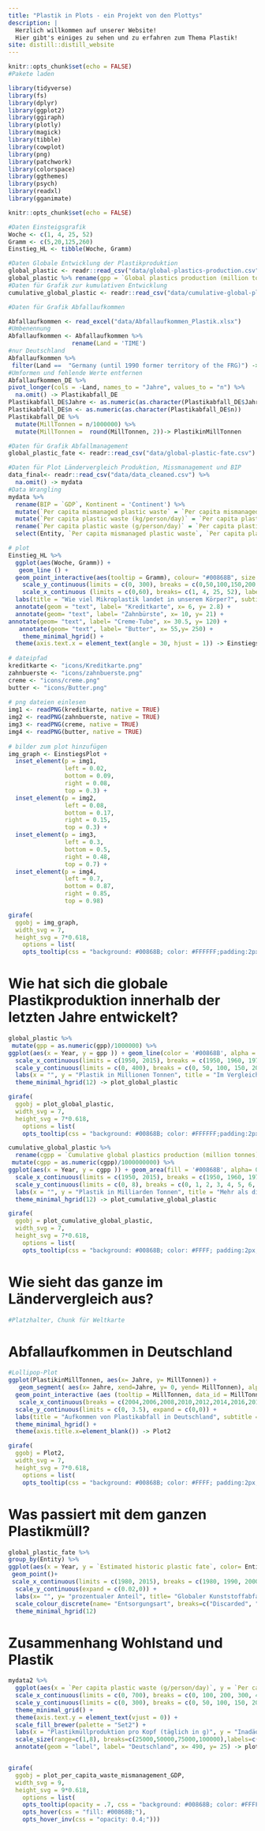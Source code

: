 ```yaml
---
title: "Plastik in Plots - ein Projekt von den Plottys"
description: |
  Herzlich willkommen auf unserer Website!
  Hier gibt's einiges zu sehen und zu erfahren zum Thema Plastik!
site: distill::distill_website
---
```


```r
knitr::opts_chunk$set(echo = FALSE)
#Pakete laden

library(tidyverse)
library(fs)
library(dplyr)
library(ggplot2)
library(ggiraph)
library(plotly)
library(magick)
library(tibble)
library(cowplot)
library(png)
library(patchwork)
library(colorspace)
library(ggthemes)
library(psych)
library(readxl)
library(gganimate)

```


```r
knitr::opts_chunk$set(echo = FALSE)

#Daten Einsteigsgrafik
Woche <- c(1, 4, 25, 52)
Gramm <- c(5,20,125,260)
Einstieg_HL <- tibble(Woche, Gramm)

#Daten Globale Entwicklung der Plastikproduktion
global_plastic <- readr::read_csv("data/global-plastics-production.csv")
global_plastic %>% rename(gpp = `Global plastics production (million tonnes)`) -> global_plastic
#Daten für Grafik zur kumulativen Entwicklung
cumulative_global_plastic <- readr::read_csv("data/cumulative-global-plastics.csv")

#Daten für Grafik Abfallaufkommen

Abfallaufkommen <- read_excel("data/Abfallaufkommen_Plastik.xlsx")
#Umbenennung
Abfallaufkommen <- Abfallaufkommen %>%
                  rename(Land = 'TIME')
#nur Deutschland
Abfallaufkommen %>%
 filter(Land ==  "Germany (until 1990 former territory of the FRG)") -> Abfallaufkommen_DE
#Umformen und fehlende Werte entfernen
Abfallaufkommen_DE %>%
pivot_longer(cols = -Land, names_to = "Jahre", values_to = "n") %>%
  na.omit() -> Plastikabfall_DE
Plastikabfall_DE$Jahre <- as.numeric(as.character(Plastikabfall_DE$Jahre))  # Convert one variable to numeric
Plastikabfall_DE$n <- as.numeric(as.character(Plastikabfall_DE$n))
Plastikabfall_DE %>%
  mutate(MillTonnen = n/1000000) %>%
  mutate(MillTonnen =  round(MillTonnen, 2))-> PlastikinMillTonnen

#Daten für Grafik Abfallmanagement
global_plastic_fate <- readr::read_csv("data/global-plastic-fate.csv")

#Daten für Plot Ländervergleich Produktion, Missmanagement und BIP
data_final<- readr::read_csv("data/data_cleaned.csv") %>%
  na.omit() -> mydata
#Data Wrangling
mydata %>%
  rename(BIP = `GDP`, Kontinent = 'Continent') %>%
  mutate(`Per capita mismanaged plastic waste` = `Per capita mismanaged plastic waste`*1000) %>%
  mutate(`Per capita plastic waste (kg/person/day)` = `Per capita plastic waste (kg/person/day)`*1000) %>%
  rename(`Per capita plastic waste (g/person/day)` = `Per capita plastic waste (kg/person/day)`) %>%
  select(Entity, `Per capita mismanaged plastic waste`, `Per capita plastic waste (g/person/day)`, BIP, Kontinent) -> mydata2
```

```r
# plot
Einstieg_HL %>%
  ggplot(aes(Woche, Gramm)) +
   geom_line () +
  geom_point_interactive(aes(tooltip = Gramm), colour= "#00868B", size = 4) +
    scale_y_continuous(limits = c(0, 300), breaks = c(0,50,100,150,200,250,300)) +
    scale_x_continuous (limits = c(0,60), breaks= c(1, 4, 25, 52), labels = c("eine Woche", "ein Monat", "halbes Jahr", "ein Jahr")) +
  labs(title = "Wie viel Mikroplastik landet in unserem Körper?", subtitle = "Die durchschnittliche Aufnahme von Mikroplastik pro Person\ninnerhalb eines Jahres mit Referenzobjekten", x = "") +
  annotate(geom = "text", label= "Kreditkarte", x= 6, y= 2.8) + 
  annotate(geom= "text", label= "Zahnbürste", x= 10, y= 21) +
annotate(geom= "text", label= "Creme-Tube", x= 30.5, y= 120) +
   annotate(geom= "text", label= "Butter", x= 55,y= 250) +
    theme_minimal_hgrid() +
  theme(axis.text.x = element_text(angle = 30, hjust = 1)) -> EinstiegsPlot
  
# dateipfad
kreditkarte <- "icons/Kreditkarte.png"
zahnbuerste <- "icons/zahnbuerste.png"
creme <- "icons/creme.png"
butter <- "icons/Butter.png"
  
# png dateien einlesen
img1 <- readPNG(kreditkarte, native = TRUE)
img2 <- readPNG(zahnbuerste, native = TRUE)
img3 <- readPNG(creme, native = TRUE)
img4 <- readPNG(butter, native = TRUE)
  
# bilder zum plot hinzufügen  
img_graph <- EinstiegsPlot +                  
  inset_element(p = img1,
                left = 0.02,
                bottom = 0.09,
                right = 0.08,
                top = 0.3) + 
  inset_element(p = img2,
                left = 0.08,
                bottom = 0.17,
                right = 0.15,
                top = 0.3) +
  inset_element(p = img3,
                left = 0.3,
                bottom = 0.5,
                right = 0.48,
                top = 0.7) +
  inset_element(p = img4,
                left = 0.7,
                bottom = 0.87,
                right = 0.85,
                top = 0.98) 

girafe(
  ggobj = img_graph,
  width_svg = 7,
  height_svg = 7*0.618,
    options = list(
    opts_tooltip(css = "background: #00868B; color: #FFFFFF;padding:2px;border-radius:2px;")))

```

# Wie hat sich die globale Plastikproduktion innerhalb der letzten Jahre entwickelt?
 
```r
global_plastic %>%
 mutate(gpp = as.numeric(gpp)/1000000) %>%
ggplot(aes(x = Year, y = gpp )) + geom_line(color = '#00868B', alpha = 0.6) + geom_point_interactive(aes(data_id = gpp, tooltip = gpp), color = '#00868B') +
  scale_x_continuous(limits = c(1950, 2015), breaks = c(1950, 1960, 1970, 1980, 1990, 2000, 2010, 2015), expand = c(0.02,0.02)) +
  scale_y_continuous(limits = c(0, 400), breaks = c(0, 50, 100, 150, 200, 250, 300, 350, 400), expand = c(0,0)) +
  labs(x = "", y = "Plastik in Millionen Tonnen", title = "Im Vergleich zu 1950 hat sich 2015 die jährliche\n Plastikproduktion fast um das 200-fache erhöht", subtitle = "Globale Entwicklung der Plastikproduktion in Millionen Tonnen von 1950 bis 2015") +
  theme_minimal_hgrid(12) -> plot_global_plastic

girafe(
  ggobj = plot_global_plastic,
  width_svg = 7,
  height_svg = 7*0.618,
    options = list(
    opts_tooltip(css = "background: #00868B; color: #FFFFFF;padding:2px;border-radius:2px;")))
```

```r
cumulative_global_plastic %>%
  rename(cgpp = `Cumulative global plastics production (million tonnes)`) %>%
 mutate(cgpp = as.numeric(cgpp)/1000000000) %>%
ggplot(aes(x = Year, y = cgpp )) + geom_area(fill = '#00868B', alpha= 0.6) + geom_point_interactive(aes(data_id = cgpp, tooltip = cgpp), color = '#00868B') +
  scale_x_continuous(limits = c(1950, 2015), breaks = c(1950, 1960, 1970, 1980, 1990, 2000, 2010, 2015), expand = c(0.02, 0.02)) +
  scale_y_continuous(limits = c(0, 8), breaks = c(0, 1, 2, 3, 4, 5, 6, 7, 8), expand = c(0,0)) +
  labs(x = "", y = "Plastik in Milliarden Tonnen", title = "Mehr als die Hälfte des weltweit produzierten Plastiks\n wurde in den letzten 15 Jahren* produziert", subtitle = "Kumulation  der globalen Plastikproduktion von 1950 bis 2015" ) +
  theme_minimal_hgrid(12) -> plot_cumulative_global_plastic

girafe(
  ggobj = plot_cumulative_global_plastic,
  width_svg = 7,
  height_svg = 7*0.618,
    options = list(
    opts_tooltip(css = "background: #00868B; color: #FFFF; padding:2px;border-radius:2px;")))
```

# Wie sieht das ganze im Ländervergleich aus?

```r
#Platzhalter, Chunk für Weltkarte
```

# Abfallaufkommen in Deutschland 

```r
#Lollipop-Plot
ggplot(PlastikinMillTonnen, aes(x= Jahre, y= MillTonnen)) +
   geom_segment( aes(x= Jahre, xend=Jahre, y= 0, yend= MillTonnen), alpha =0.2) +
  geom_point_interactive (aes (tooltip = MillTonnen, data_id = MillTonnen), size=5, color="#00868B", alpha = 0.7) +
   scale_x_continuous(breaks = c(2004,2006,2008,2010,2012,2014,2016,2018))+
  scale_y_continuous(limits = c(0, 3.5), expand = c(0,0)) +
  labs(title = "Aufkommen von Plastikabfall in Deutschland", subtitle = "Plastikabfall von 2004 bis 2018 in Millionen Tonnen", y= "Millionen Tonnen") +
  theme_minimal_hgrid() +
  theme(axis.title.x=element_blank()) -> Plot2

girafe(
  ggobj = Plot2,
  width_svg = 7,
  height_svg = 7*0.618,
    options = list(
    opts_tooltip(css = "background: #00868B; color: #FFFF; padding:2px;border-radius:2px;")))
```

# Was passiert mit dem ganzen Plastikmüll?

```r
global_plastic_fate %>%
group_by(Entity) %>%
ggplot(aes(x = Year, y = `Estimated historic plastic fate`, color= Entity)) +
 geom_point()+
 scale_x_continuous(limits = c(1980, 2015), breaks = c(1980, 1990, 2000, 2010, 2015), expand = c(0.02,0.02))+
  scale_y_continuous(expand = c(0.02,0)) +
  labs(x= "", y= "prozentualer Anteil", title= "Globaler Kunststoffabfall differnziert nach Entsorgungsart, 1980 bis 2015")+
  scale_colour_discrete(name= "Entsorgungsart", breaks=c("Discarded", "Incinerated", "Recycled"),labels= c("Entsorgung (auf Mülldeponien)", "Verbrennung", "Recyceln"))+
  theme_minimal_hgrid(12)
```

# Zusammenhang Wohlstand und Plastik

```r
mydata2 %>%
  ggplot(aes(x = `Per capita plastic waste (g/person/day)`, y = `Per capita mismanaged plastic waste`, size = BIP, fill = Kontinent)) + geom_point_interactive(position = "jitter", shape = 21, color = "black", aes(data_id = Entity, tooltip = Entity)) + 
  scale_x_continuous(limits = c(0, 700), breaks = c(0, 100, 200, 300, 400, 500, 600, 700)) +
  scale_y_continuous(limits = c(0, 300), breaks = c(0, 50, 100, 150, 200, 250, 300)) +
  theme_minimal_grid() +
  theme(axis.text.y = element_text(vjust = 0)) +
  scale_fill_brewer(palette = "Set2") +
  labs(x = "Plastikmüllproduktion pro Kopf (täglich in g)", y = "Inadäquat entsorgter Plastikmüll pro Kopf (täglich in g)", title = "Problematisch ist die Mischung aus hoher Plastikproduktion in\n wohlhabenderen und inadäquater Entsorgung in ärmeren Ländern ", subtitle = "Zusammenhang von Wohlstand, Plastikmüllproduktion und inadäquater Entsorgung") +
  scale_size(range=c(1,8), breaks=c(25000,50000,75000,100000),labels=c("25.000$","50.000$","75.000$","100.000$"),guide="legend") +
  annotate(geom = "label", label= "Deutschland", x= 490, y= 25) -> plot_per_capita_waste_mismanagement_GDP


girafe(
  ggobj = plot_per_capita_waste_mismanagement_GDP,
  width_svg = 9,
  height_svg = 9*0.618,
    options = list(
    opts_tooltip(opacity = .7, css = "background: #00868B; color: #FFFF; padding:2px;border-radius:2px;"),
    opts_hover(css = "fill: #00868B;"),
    opts_hover_inv(css = "opacity: 0.4;")))
```

